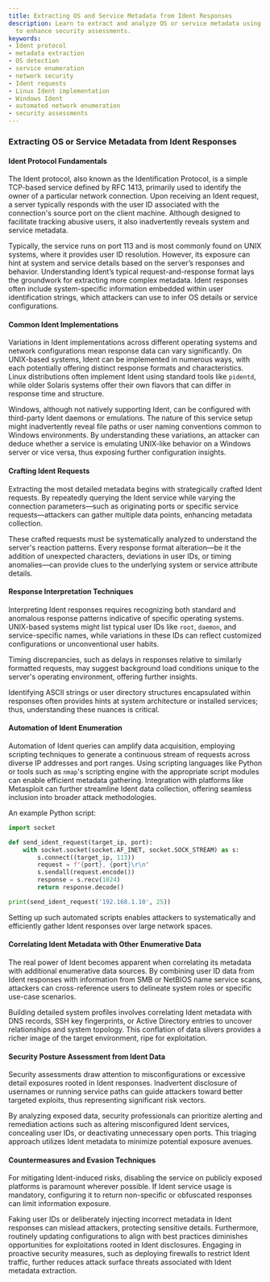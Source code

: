 ```yaml
---
title: Extracting OS and Service Metadata from Ident Responses
description: Learn to extract and analyze OS or service metadata using Ident responses
  to enhance security assessments.
keywords:
- Ident protocol
- metadata extraction
- OS detection
- service enumeration
- network security
- Ident requests
- Linux Ident implementation
- Windows Ident
- automated network enumeration
- security assessments
---
```


### Extracting OS or Service Metadata from Ident Responses

#### Ident Protocol Fundamentals

The Ident protocol, also known as the Identification Protocol, is a simple TCP-based service defined by RFC 1413, primarily used to identify the owner of a particular network connection. Upon receiving an Ident request, a server typically responds with the user ID associated with the connection's source port on the client machine. Although designed to facilitate tracking abusive users, it also inadvertently reveals system and service metadata.

Typically, the service runs on port 113 and is most commonly found on UNIX systems, where it provides user ID resolution. However, its exposure can hint at system and service details based on the server’s responses and behavior. Understanding Ident’s typical request-and-response format lays the groundwork for extracting more complex metadata. Ident responses often include system-specific information embedded within user identification strings, which attackers can use to infer OS details or service configurations.

#### Common Ident Implementations

Variations in Ident implementations across different operating systems and network configurations mean response data can vary significantly. On UNIX-based systems, Ident can be implemented in numerous ways, with each potentially offering distinct response formats and characteristics. Linux distributions often implement Ident using standard tools like `pidentd`, while older Solaris systems offer their own flavors that can differ in response time and structure.

Windows, although not natively supporting Ident, can be configured with third-party Ident daemons or emulations. The nature of this service setup might inadvertently reveal file paths or user naming conventions common to Windows environments. By understanding these variations, an attacker can deduce whether a service is emulating UNIX-like behavior on a Windows server or vice versa, thus exposing further configuration insights.

#### Crafting Ident Requests

Extracting the most detailed metadata begins with strategically crafted Ident requests. By repeatedly querying the Ident service while varying the connection parameters—such as originating ports or specific service requests—attackers can gather multiple data points, enhancing metadata collection.

These crafted requests must be systematically analyzed to understand the server's reaction patterns. Every response format alteration—be it the addition of unexpected characters, deviations in user IDs, or timing anomalies—can provide clues to the underlying system or service attribute details. 

#### Response Interpretation Techniques

Interpreting Ident responses requires recognizing both standard and anomalous response patterns indicative of specific operating systems. UNIX-based systems might list typical user IDs like `root`, `daemon`, and service-specific names, while variations in these IDs can reflect customized configurations or unconventional user habits.

Timing discrepancies, such as delays in responses relative to similarly formatted requests, may suggest background load conditions unique to the server's operating environment, offering further insights.

Identifying ASCII strings or user directory structures encapsulated within responses often provides hints at system architecture or installed services; thus, understanding these nuances is critical.

#### Automation of Ident Enumeration

Automation of Ident queries can amplify data acquisition, employing scripting techniques to generate a continuous stream of requests across diverse IP addresses and port ranges. Using scripting languages like Python or tools such as `nmap`'s scripting engine with the appropriate script modules can enable efficient metadata gathering. Integration with platforms like Metasploit can further streamline Ident data collection, offering seamless inclusion into broader attack methodologies.

An example Python script:
```python
import socket

def send_ident_request(target_ip, port):
    with socket.socket(socket.AF_INET, socket.SOCK_STREAM) as s:
        s.connect((target_ip, 113))
        request = f"{port}, {port}\r\n"
        s.sendall(request.encode())
        response = s.recv(1024)
        return response.decode()

print(send_ident_request('192.168.1.10', 25))
```
Setting up such automated scripts enables attackers to systematically and efficiently gather Ident responses over large network spaces.

#### Correlating Ident Metadata with Other Enumerative Data

The real power of Ident becomes apparent when correlating its metadata with additional enumerative data sources. By combining user ID data from Ident responses with information from SMB or NetBIOS name service scans, attackers can cross-reference users to delineate system roles or specific use-case scenarios.

Building detailed system profiles involves correlating Ident metadata with DNS records, SSH key fingerprints, or Active Directory entries to uncover relationships and system topology. This conflation of data slivers provides a richer image of the target environment, ripe for exploitation.

#### Security Posture Assessment from Ident Data

Security assessments draw attention to misconfigurations or excessive detail exposures rooted in Ident responses. Inadvertent disclosure of usernames or running service paths can guide attackers toward better targeted exploits, thus representing significant risk vectors.

By analyzing exposed data, security professionals can prioritize alerting and remediation actions such as altering misconfigured Ident services, concealing user IDs, or deactivating unnecessary open ports. This triaging approach utilizes Ident metadata to minimize potential exposure avenues.

#### Countermeasures and Evasion Techniques

For mitigating Ident-induced risks, disabling the service on publicly exposed platforms is paramount wherever possible. If Ident service usage is mandatory, configuring it to return non-specific or obfuscated responses can limit information exposure.

Faking user IDs or deliberately injecting incorrect metadata in Ident responses can mislead attackers, protecting sensitive details. Furthermore, routinely updating configurations to align with best practices diminishes opportunities for exploitations rooted in Ident disclosures. Engaging in proactive security measures, such as deploying firewalls to restrict Ident traffic, further reduces attack surface threats associated with Ident metadata extraction.